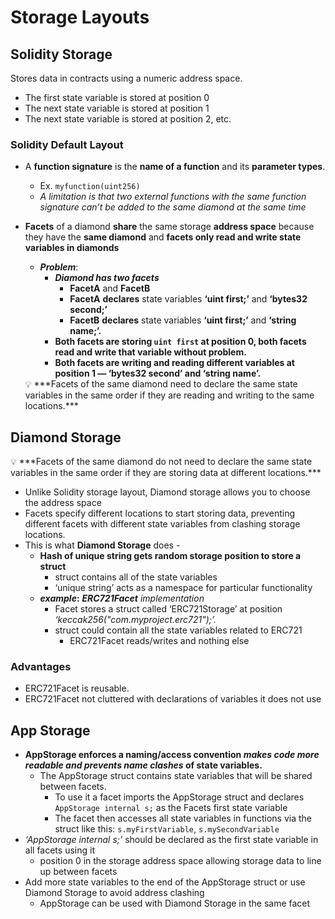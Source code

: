 # **Storage Layouts**

## **Solidity Storage**

Stores data in contracts using a numeric address space. 

- The first state variable is stored at position 0
- The next state variable is stored at position 1
- The next state variable is stored at position 2, etc.

### **Solidity Default Layout**

- A **function signature** is the **name of a function** and its **parameter types**.
    - Ex. `myfunction(uint256)`
    - *A limitation is that two external functions with the same function signature can’t be added to the same diamond at the same time*
- **Facets** of a diamond **share** the same storage **address space** because they have the **same diamond** and **facets only read and write state variables in diamonds**
    - ***Problem***:
        - ***Diamond has two facets***
            - **FacetA** and **FacetB**
            - **FacetA** **declares** state variables **‘uint first;’** and **‘bytes32 second;’**
            - **FacetB** **declares** state variables **‘uint first;’** and **‘string name;’.**
        - **Both facets are storing `uint first` at position 0, both facets read and write that variable without problem.**
        - **Both facets are writing and reading different variables at position 1 — ‘bytes32 second’ and ‘string name’.**
    
    <aside>
    💡 ***Facets of the same diamond need to declare the same state variables in the same order if they are reading and writing to the same locations.***
    
    </aside>
    

## **Diamond Storage**

<aside>
💡 ***Facets of the same diamond do not need to declare the same state variables in the same order if they are storing data at different locations.***

</aside>

- Unlike Solidity storage layout, Diamond storage allows you to choose the address space
- Facets specify different locations to start storing data, preventing different facets with different state variables from clashing storage locations.
- This is what **Diamond Storage** does -
    - **Hash of unique string gets random storage position to store a struct**
        - struct contains all of the state variables
        - ‘unique string’ acts as a namespace for particular functionality
    - ***example*:** ***ERC721Facet** implementation*
        - Facet stores a struct called ‘ERC721Storage’ at position *‘keccak256("com.myproject.erc721");’.*
        - struct could contain all the state variables related to ERC721
            - ERC721Facet reads/writes and nothing else

### **Advantages**

- ERC721Facet is reusable.
- ERC721Facet not cluttered with declarations of variables it does not use

## **App Storage**

- **AppStorage enforces a naming/access convention *makes code more readable and prevents name clashes* of state variables.**
    - The AppStorage struct contains state variables that will be shared between facets.
        - To use it a facet imports the AppStorage struct and declares `AppStorage internal s;` as the Facets first state variable
        - The facet then accesses all state variables in functions via the struct like this: `s.myFirstVariable`, `s.mySecondVariable`
- *‘AppStorage internal s;’* should be declared as the first state variable in all facets using it
    - position 0 in the storage address space allowing storage data to line up between facets
- Add more state variables to the end of the AppStorage struct or use Diamond Storage to avoid address clashing
    - AppStorage can be used with Diamond Storage in the same facet